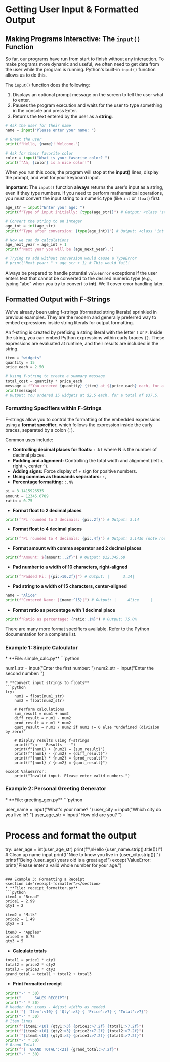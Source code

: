 # Getting User Input & Formatted Output

## Making Programs Interactive: The `input()` Function
<section id="interactive-programs"></section>

So far, our programs have run from start to finish without any interaction. To make programs more dynamic and useful, we often need to get data from the user while the program is running. Python's built-in `input()` function allows us to do this.

The `input()` function does the following:

1.  Displays an optional prompt message on the screen to tell the user what to enter.
2.  Pauses the program execution and waits for the user to type something in the console and press Enter.
3.  Returns the text entered by the user as a **string**.

```python
# Ask the user for their name
name = input("Please enter your name: ")

# Greet the user
print(f"Hello, {name}! Welcome.")

# Ask for their favorite color
color = input("What is your favorite color? ")
print(f"Ah, {color} is a nice color!")
```

When you run this code, the program will stop at the **input()** lines, display the prompt, and wait for your keyboard input.

**Important:** The `input()` function **always** returns the user's input as a string, even if they type numbers. If you need to perform mathematical operations, you must convert the input string to a numeric type (like `int` or `float`) first.

```python
age_str = input("Enter your age: ")
print(f"Type of input initially: {type(age_str)}") # Output: <class 'str'>

# Convert the string to an integer
age_int = int(age_str)
print(f"Type after conversion: {type(age_int)}") # Output: <class 'int'>

# Now we can do calculations
age_next_year = age_int + 1
print(f"Next year you will be {age_next_year}.")

# Trying to add without conversion would cause a TypeError
# print("Next year: " + age_str + 1) # This would fail!
```

Always be prepared to handle potential `ValueError` exceptions if the user enters text that cannot be converted to the desired numeric type (e.g., typing "abc" when you try to convert to **int**). We'll cover error handling later.

## Formatted Output with F-Strings
<section id="f-strings"></section>

We've already been using f-strings (formatted string literals) sprinkled in previous examples. They are the modern and generally preferred way to embed expressions inside string literals for output formatting.

An f-string is created by prefixing a string literal with the letter `f` or `F`. Inside the string, you can embed Python expressions within curly braces `{}`. These expressions are evaluated at runtime, and their results are included in the string.

```python
item = "widgets"
quantity = 15
price_each = 2.50

# Using f-string to create a summary message
total_cost = quantity * price_each
message = f"You ordered {quantity} {item} at ${price_each} each, for a total of ${total_cost}."
print(message)
# Output: You ordered 15 widgets at $2.5 each, for a total of $37.5.
```

### Formatting Specifiers within F-Strings
<section id="f-string-formatting"></section>

F-strings allow you to control the formatting of the embedded expressions using a **format specifier**, which follows the expression inside the curly braces, separated by a colon (`:`).

Common uses include:

*   **Controlling decimal places for floats:** `:.Nf` where N is the number of decimal places.
*   **Padding and alignment:** Controlling the total width and alignment (left `<`, right `>`, center `^`).
*   **Adding signs:** Force display of + sign for positive numbers.
*   **Using commas as thousands separators:** `:,`
*   **Percentage formatting:** `:.N%`

```python
pi = 3.1415926535
amount = 12345.6789
ratio = 0.75
```
* **Format float to 2 decimal places**
```python
print(f"Pi rounded to 2 decimals: {pi:.2f}") # Output: 3.14
```
* **Format float to 4 decimal places**
```python
print(f"Pi rounded to 4 decimals: {pi:.4f}") # Output: 3.1416 (note rounding)
```
* **Format amount with comma separator and 2 decimal places**
```python
print(f"Amount: ${amount:,.2f}") # Output: $12,345.68
```
* **Pad number to a width of 10 characters, right-aligned**
```python
print(f"Padded Pi: |{pi:>10.2f}|") # Output: |      3.14|
```
* **Pad string to a width of 15 characters, center-aligned**
```python
name = "Alice"
print(f"Centered Name: |{name:^15}|") # Output: |     Alice     |
```
* **Format ratio as percentage with 1 decimal place**
```python
print(f"Ratio as percentage: {ratio:.1%}") # Output: 75.0%
```

There are many more format specifiers available. Refer to the Python documentation for a complete list.

### Example 1: Simple Calculator
<section id="simple-calculator"></section>
* **File: simple_calc.py**
```python

num1_str = input("Enter the first number: ")
num2_str = input("Enter the second number: ")
```
* **Convert input strings to floats**
```python
try:
    num1 = float(num1_str)
    num2 = float(num2_str)

    # Perform calculations
    sum_result = num1 + num2
    diff_result = num1 - num2
    prod_result = num1 * num2
    quot_result = num1 / num2 if num2 != 0 else "Undefined (division by zero)"

    # Display results using f-strings
    print(f"\n--- Results ---")
    print(f"{num1} + {num2} = {sum_result}")
    print(f"{num1} - {num2} = {diff_result}")
    print(f"{num1} * {num2} = {prod_result}")
    print(f"{num1} / {num2} = {quot_result}")

except ValueError:
    print("Invalid input. Please enter valid numbers.")
```

### Example 2: Personal Greeting Generator
<section id="greeting-generator"></section>
* **File: greeting_gen.py**
```python

user_name = input("What's your name? ")
user_city = input("Which city do you live in? ")
user_age_str = input("How old are you? ")

# Process and format the output
try:
    user_age = int(user_age_str)
    print(f"\nHello {user_name.strip().title()}!") # Clean up name input
    print(f"Nice to know you live in {user_city.strip()}.")
    print(f"Being {user_age} years old is a great age!")
except ValueError:
    print("Please enter a valid whole number for your age.")
```

### Example 3: Formatting a Receipt
<section id="receipt-formatter"></section> 
* **File: receipt_formatter.py**
```python
item1 = "Bread"
price1 = 2.99
qty1 = 2

item2 = "Milk"
price2 = 1.49
qty2 = 1

item3 = "Apples"
price3 = 0.75
qty3 = 5
```
* **Calculate totals**
```python
total1 = price1 * qty1
total2 = price2 * qty2
total3 = price3 * qty3
grand_total = total1 + total2 + total3
```
* **Print formatted receipt**
```python
print("-" * 30)
print("      SALES RECEIPT")
print("-" * 30)
# Header for items - Adjust widths as needed
print(f"{ 'Item':<10} { 'Qty':>3} { 'Price':>7} { 'Total':>7}")
print("-" * 30)
# Item lines
print(f"{item1:<10} {qty1:>3} {price1:>7.2f} {total1:>7.2f}")
print(f"{item2:<10} {qty2:>3} {price2:>7.2f} {total2:>7.2f}")
print(f"{item3:<10} {qty3:>3} {price3:>7.2f} {total3:>7.2f}")
print("-" * 30)
# Grand Total
print(f"{ 'GRAND TOTAL':<21} {grand_total:>7.2f}")
print("-" * 30)
```

<section id="Quiz-time"></section>


<Quiz questions={pythonQuiz} />
